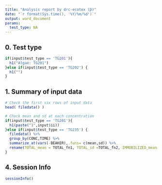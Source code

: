 ---
title: "Analysis report by drc-ecotox (β)"
date: "`r format(Sys.time(), '%Y/%m/%d')`"
output: word_document
params:
  test_type: NA
---

## 0. Test type
```{r ,echo=FALSE, include=FALSE}
if(input$test_type == 'TG201'){
  h1("Algae: TG201")
}else if(input$test_type == 'TG202') {
  h1("")
}
```
  

## 1. Summary of input data
```{r data, collapse=TRUE}
# Check the first six rows of input data
head( filedata() )

# Check mean and sd at each concentration
if(input$test_type == 'TG201'){
  h1(paste("1",input$ii))
}else if(input$test_type == 'TG235') {
  filedata() %>%
  group_by(CONC,TIME) %>% 
  summarize_at(vars(-BEAKER),.funs= c(mean,sd)) %>%
  rename(TOTAL_mean = TOTAL_fn1, TOTAL_sd =TOTAL_fn2, IMMOBILIZED_mean = IMMOBILIZED_fn1, IMMOBILIZED_sd = IMMOBILIZED_fn2)
}


```

## 4. Session Info
```{r sessionInfo}
sessionInfo()
```
